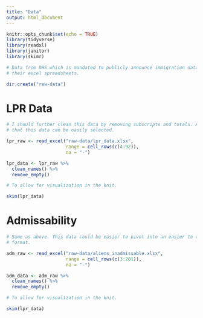 ```yaml
---
title: "Data"
output: html_document
---
```


```r
knitr::opts_chunk$set(echo = TRUE)
library(tidyverse)
library(readxl)
library(janitor)
library(skimr)
```

```r
# Data from DHS which is mandated to publicly announce immigration data. Taken from
# their excel spreadsheets. 

dir.create("raw-data")
```

# LPR Data

```r
# I should further clean this data by removing subscripts and totals. Also remember
# that this data can be easily selected.

lpr_raw <- read_excel("raw-data/lpr_data.xlsx",
                      range = cell_rows(c(4:92)),
                      na = "-")

lpr_data <- lpr_raw %>% 
  clean_names() %>% 
  remove_empty()
```

```r
# To allow for visualization in the knit. 

skim(lpr_data)
```

# Admissability

```r
# Same as above. This data could be easier to pivot into an easier to digest
# format. 

adm_raw <- read_excel("raw-data/aliens_inadmissable.xlsx",
                      range = cell_rows(c(3:201)),
                      na = "-")

adm_data <- adm_raw %>% 
  clean_names() %>% 
  remove_empty()
```

```r
# To allow for visualization in the knit. 

skim(lpr_data)
```
